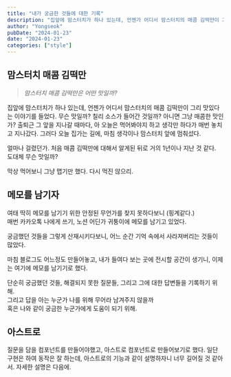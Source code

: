 ```yaml
---
title: "내가 궁금한 것들에 대한 기록"
description: "집앞에 맘스터치가 하나 있는데, 언젠가 어디서 맘스터치의 매콤 김떡만이 그리 맛있다는 이야기를 들었다. 무슨 맛일까? 칠리 소스가 들어간 것일까? 아니면 그냥 매콤한 맛인가? 출퇴근 그 앞을 지나갈 때마다, 아 오늘은 먹어봐야지 하고 생각만 하다가 매번 놓치고 지나갔다." 
author: "Yongseok"
pubDate: "2024-01-23"
date: "2024-01-23"
categories: ["style"]
---
```



<YouTube src="https://youtu.be/nrBMcHCQ_5k?si=SqSg46gGiKSX6leg" />

## 맘스터치 매콤 김떡만

><i>맘스터치 매콤 김떡만은 어떤 맛일까?</i>

집앞에 맘스터치가 하나 있는데, 언젠가 어디서 맘스터치의 매콤 김떡만이 그리 맛있다는 이야기를 들었다.
무슨 맛일까? 칠리 소스가 들어간 것일까? 아니면 그냥 매콤한 맛인가?
출퇴근 그 앞을 지나갈 때마다, 아 오늘은 먹어봐야지 하고 생각만 하다가 매번 놓치고 지나갔다.
그러다 오늘 집가는 길에, 마침 생각이나 맘스터치 앞에 멈춰섰다.

얼마나 걸렸던가. 처음 매콤 김떡만에 대해서 알게된 뒤로 거의 1년이나 지난 것 같다.\
도대체 무슨 맛일까?

막상 먹어보니 그냥 맵기만 했다. 다시 먹진 않으리.

## 메모를 남기자

여태 딱히 메모를 남기기 위한 안정된 무언가를 찾지 못하다보니 (핑계같다.)\
매번 카카오톡 나에게 쓰기, 노션 어딘가 귀퉁이에 메모를 남기고 있었다.

궁금했던 것들을 그렇게 산재시키다보니, 어느 순간 기억 속에서 사라져버리는 것들이 많았다.

마침 블로그도 어느정도 만들어놓고, 내가 들여다 보는 곳에 전시할 공간이 생기니, 이제는 여기에 메모를 남기기로 했다.

단순히 궁금했던 것들, 해결되지 못한 질문들, 그리고 그에 대한 답변들을 기록하기 위해.\
그리고 답을 아는 누군가 나를 위해 무어라 남겨주지 않을까\
혹은 나와 같이 궁금한 누군가에게 도움이 되기 위해.

## 아스트로

질문을 담을 컴포넌트를 만들어야했고, 아스트로 컴포넌트로 만들어보기로 했다.
일단 구현은 하여 동작은 잘 하는데, 아스트로의 기능과 같이 설명하자니 너무 길어질 것 같아서. 자세한 설명은 다음에.


